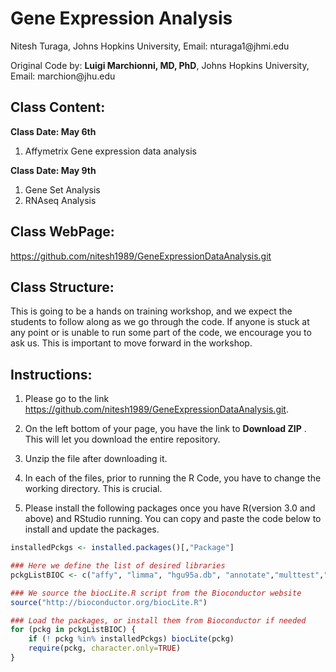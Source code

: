 Gene Expression Analysis
========================================================

Nitesh Turaga, Johns Hopkins University, Email: nturaga1@jhmi.edu 


Original Code by: **Luigi Marchionni, MD, PhD**, Johns Hopkins University, Email: marchion@jhu.edu



Class Content:
-------------------



**Class Date:  May 6th**

1. Affymetrix Gene expression data analysis

   
**Class Date: May 9th**

1. Gene Set Analysis
2. RNAseq Analysis 



Class WebPage:
-------------

[https://github.com/nitesh1989/GeneExpressionDataAnalysis.git](https://github.com/nitesh1989/GeneExpressionDataAnalysis.git)


Class Structure:
----------------

This is going to be a hands on training workshop, and we expect the students to follow along as we go through the code.
If anyone is stuck at any point or is unable to run some part of the code, we encourage you to ask us. This is important
to move forward in the workshop.


Instructions:
-------------

1. Please go to the link [https://github.com/nitesh1989/GeneExpressionDataAnalysis.git](https://github.com/nitesh1989/GeneExpressionDataAnalysis.git).

2. On the left bottom of your page, you have the link to **Download ZIP** . This will let you download the entire repository.

3. Unzip the file after downloading it. 

4. In each of the files, prior to running the R Code, you have to change the working directory. This is crucial.

5. Please install the following packages once you have R(version 3.0 and above) and RStudio running. You can copy and paste the code below to install and update the packages.

```{r installPackages,eval=FALSE}
installedPckgs <- installed.packages()[,"Package"]

### Here we define the list of desired libraries
pckgListBIOC <- c("affy", "limma", "hgu95a.db", "annotate","multtest","KEGG.db","GO.db")

### We source the biocLite.R script from the Bioconductor website
source("http://bioconductor.org/biocLite.R")

### Load the packages, or install them from Bioconductor if needed
for (pckg in pckgListBIOC) {
    if (! pckg %in% installedPckgs) biocLite(pckg)
	require(pckg, character.only=TRUE)
}
```



